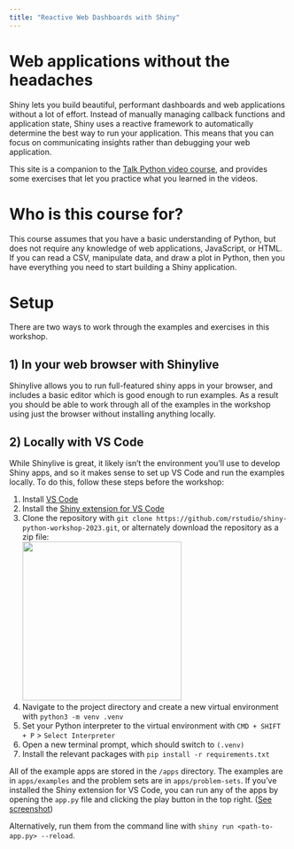 ```yaml
---
title: "Reactive Web Dashboards with Shiny"
---
```


# Web applications without the headaches

Shiny lets you build beautiful, performant dashboards and web applications without a lot of effort. 
Instead of manually managing callback functions and application state, Shiny uses a reactive framework to automatically determine the best way to run your application. 
This means that you can focus on communicating insights rather than debugging your web application.

This site is a companion to the [Talk Python video course](https://training.talkpython.fm/purchase/access_code/f3180ced-3d5c-42ad-a318-e81e6355a4fd), and provides some exercises that let you practice what you learned in the videos. 

# Who is this course for?

This course assumes that you have a basic understanding of Python, but does not require any knowledge of web applications, JavaScript, or HTML. 
If you can read a CSV, manipulate data, and draw a plot in Python, then you have everything you need to start building a Shiny application. 

# Setup

There are two ways to work through the examples and exercises in this workshop.

## 1) In your web browser with Shinylive

Shinylive allows you to run full-featured shiny apps in your browser, and includes a basic editor which is good enough to run examples.
As a result you should be able to work through all of the examples in the workshop using just the browser without installing anything locally.

## 2) Locally with VS Code

While Shinylive is great, it likely isn't the environment you'll use to develop Shiny apps, and so it makes sense to set up VS Code and run the examples locally. To do this, follow these steps before the workshop:

1)  Install [VS Code](https://code.visualstudio.com/)
2)  Install the [Shiny extension for VS Code](https://marketplace.visualstudio.com/items?itemName=posit.shiny)
3)  Clone the repository with `git clone https://github.com/rstudio/shiny-python-workshop-2023.git`, or alternately download the repository as a zip file: \
    ![](images/git-download-button.png){width="287"}
4)  Navigate to the project directory and create a new virtual environment with `python3 -m venv .venv`
5)  Set your Python interpreter to the virtual environment with `CMD + SHIFT + P` > `Select Interpreter`
6)  Open a new terminal prompt, which should switch to `(.venv)`
7)  Install the relevant packages with `pip install -r requirements.txt`

All of the example apps are stored in the `/apps` directory.
The examples are in `apps/examples` and the problem sets are in `apps/problem-sets`.
If you've installed the Shiny extension for VS Code, you can run any of the apps by opening the `app.py` file and clicking the play button in the top right. ([See screenshot](https://camo.githubusercontent.com/5d947e6dff7d74fd1cf221e79583105c42e4986ae673ce79733ce5edbfdcdda5/68747470733a2f2f7368696e792e7273747564696f2e636f6d2f70792f646f63732f6173736574732f7673636f64652e706e67))

Alternatively, run them from the command line with `shiny run <path-to-app.py> --reload`.
